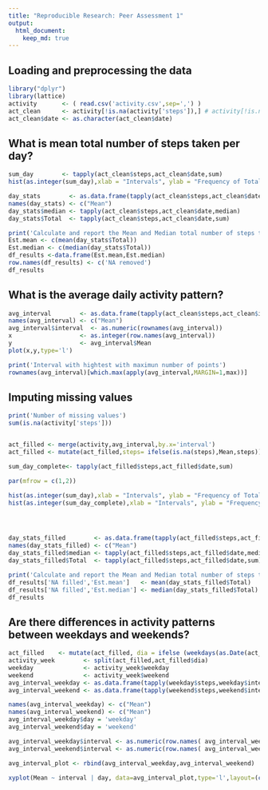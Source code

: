 ```yaml
---
title: "Reproducible Research: Peer Assessment 1"
output: 
  html_document:
    keep_md: true
---
```



## Loading and preprocessing the data

```r

library("dplyr")
library(lattice)
activity       <- ( read.csv('activity.csv',sep=',') )
act_clean      <- activity[!is.na(activity['steps']),] # activity[!is.na(activity[,'steps']),]
act_clean$date <- as.character(act_clean$date)
```

## What is mean total number of steps taken per day?
```r
sum_day        <- tapply(act_clean$steps,act_clean$date,sum)
hist(as.integer(sum_day),xlab = "Intervals", ylab = "Frequency of Total steps/ interval", main = " TOtal Number of steps per interval ")

day_stats        <- as.data.frame(tapply(act_clean$steps,act_clean$date,mean))
names(day_stats) <- c("Mean")
day_stats$median <- tapply(act_clean$steps,act_clean$date,median)
day_stats$Total  <- tapply(act_clean$steps,act_clean$date,sum)

print('Calculate and report the Mean and Median total number of steps taken each day')
Est.mean <- c(mean(day_stats$Total))
Est.median <- c(median(day_stats$Total))
df_results <-data.frame(Est.mean,Est.median)
row.names(df_results) <- c('NA removed')
df_results
```

## What is the average daily activity pattern?
```r
avg_interval        <- as.data.frame(tapply(act_clean$steps,act_clean$interval,mean)) #<--------tiene la media cada intervalo de tiempo
names(avg_interval) <- c("Mean")
avg_interval$interval  <- as.numeric(rownames(avg_interval)) 
x                   <- as.integer(row.names(avg_interval))
y                   <- avg_interval$Mean
plot(x,y,type='l')

print('Interval with hightest with maximun number of points')
rownames(avg_interval)[which.max(apply(avg_interval,MARGIN=1,max))]
```

## Imputing missing values
```r
print('Number of missing values')
sum(is.na(activity['steps'])) 


act_filled <- merge(activity,avg_interval,by.x='interval')
act_filled <- mutate(act_filled,steps= ifelse(is.na(steps),Mean,steps))

sum_day_complete<- tapply(act_filled$steps,act_filled$date,sum)

par(mfrow = c(1,2))

hist(as.integer(sum_day),xlab = "Intervals", ylab = "Frequency of Total steps/ interval", main = " TOtal Number of steps per interval ")
hist(as.integer(sum_day_complete),xlab = "Intervals", ylab = "Frequency of Total steps/ interval", main = " TOtal Number of steps per interval NA filled ")




day_stats_filled        <- as.data.frame(tapply(act_filled$steps,act_filled$date,mean))
names(day_stats_filled) <- c("Mean")
day_stats_filled$median <- tapply(act_filled$steps,act_filled$date,median)
day_stats_filled$Total  <- tapply(act_filled$steps,act_filled$date,sum)

print('Calculate and report the Mean and Median total number of steps taken each day')
df_results['NA filled','Est.mean']   <- mean(day_stats_filled$Total)
df_results['NA filled','Est.median'] <- median(day_stats_filled$Total)
df_results

```
## Are there differences in activity patterns between weekdays and weekends?
```r

act_filled    <- mutate(act_filled, dia = ifelse (weekdays(as.Date(act_filled$date)) %in% c('sábado','domingo'),'weekend', 'weekday')    )
activity_week        <- split(act_filled,act_filled$dia)
weekday              <- activity_week$weekday 
weekend              <- activity_week$weekend
avg_interval_weekday <- as.data.frame(tapply(weekday$steps,weekday$interval,mean)) 
avg_interval_weekend <- as.data.frame(tapply(weekend$steps,weekend$interval,mean)) 

names(avg_interval_weekday) <- c("Mean")
names(avg_interval_weekend) <- c("Mean")
avg_interval_weekday$day = 'weekday'
avg_interval_weekend$day = 'weekend'

avg_interval_weekday$interval <- as.numeric(row.names( avg_interval_weekday))
avg_interval_weekend$interval <- as.numeric(row.names( avg_interval_weekend))

avg_interval_plot <- rbind(avg_interval_weekday,avg_interval_weekend)

xyplot(Mean ~ interval | day, data=avg_interval_plot,type='l',layout=(c(1,2)))



```